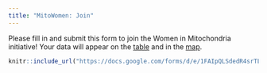 ```yaml
---
title: "MitoWomen: Join"
---
```


Please fill in and submit this form to join the Women in Mitochondria initiative! Your data will appear on the [table]() and in the [map]().

```r
knitr::include_url("https://docs.google.com/forms/d/e/1FAIpQLSdedR4srTLA0meG7HcyfS0YbOHqcqFaUluB3sGanLxPBbCHmA/viewform", height = "800px")
```


